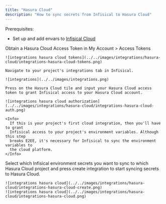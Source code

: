 ```yaml
---
title: "Hasura Cloud"
description: "How to sync secrets from Infisical to Hasura Cloud"
---
```


Prerequisites:

- Set up and add envars to [Infisical Cloud](https://app.infisical.com)

<Steps>
  <Step title="Authorize Infisical for Hasura Cloud">
    Obtain a Hasura Cloud Access Token in My Account > Access Tokens

    ![integrations hasura cloud tokens](../../images/integrations/hasura-cloud/integrations-hasura-cloud-tokens.png)

    Navigate to your project's integrations tab in Infisical.

    ![integrations](../../images/integrations.png)
    
    Press on the Hasura Cloud tile and input your Hasura Cloud access token to grant Infisical access to your Hasura Cloud account.

    ![integrations hasura cloud authorization](../../images/integrations/hasura-cloud/integrations-hasura-cloud-auth.png)

    <Info>
      If this is your project's first cloud integration, then you'll have to grant
      Infisical access to your project's environment variables. Although this step
      breaks E2EE, it's necessary for Infisical to sync the environment variables to
      the cloud platform.
    </Info>
  </Step>
  <Step title="Start integration">
    Select which Infisical environment secrets you want to sync to which Hasura Cloud project and press create integration to start syncing secrets to Hasura Cloud.

    ![integrations hasura cloud](../../images/integrations/hasura-cloud/integrations-hasura-cloud-create.png)
    ![integrations hasura cloud](../../images/integrations/hasura-cloud/integrations-hasura-cloud.png)
  </Step>
</Steps>